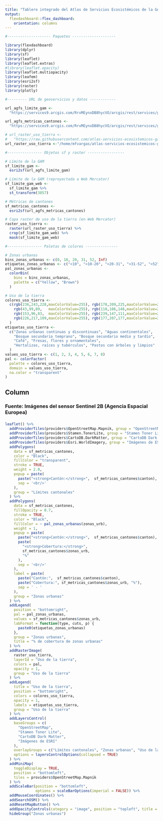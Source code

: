 ```yaml
---
title: "Tablero integrado del Atlas de Servicios Ecosistémicos de la GAM"
output: 
  flexdashboard::flex_dashboard:
    orientation: columns
---
```


```r
#-------------------- Paquetes --------------------

library(flexdashboard)
library(dplyr)
library(sf)
library(leaflet)
library(leaflet.extras)
#library(leaflet.opacity)
library(leaflet.multiopacity)
library(leafem)
library(esri2sf)
library(raster)
library(plotly)

#--------- URL de geoservicios y datos ------------

url_agfs_limite_gam <-
  "https://services9.arcgis.com/RrvMEynxDB8hycVO/arcgis/rest/services/gam_limite_gam/FeatureServer/0"

url_agfs_metricas_cantones <-
  "https://services9.arcgis.com/RrvMEynxDB8hycVO/arcgis/rest/services/gam_cantones_gam_metricas_se/FeatureServer/0"

# url_raster_uso_tierra <-
#   "https://raw.githubusercontent.com/atlas-servicios-ecosistemicos-gam/datos-uso-tierra/master/gam/USO_COBERTURA_GAM_WEB.tif"
url_raster_uso_tierra <-"/home/mfvargas/atlas-servicios-ecosistemicos-gam/datos/USO_COBERTURA_GAM_WEB.tif"

#---------------- Objetos sf y raster -----------------

# Límite de la GAM
sf_limite_gam <- 
  esri2sf(url_agfs_limite_gam)

# Límite de la GAM (reproyectada a Web Mercator)
sf_limite_gam_web <- 
  sf_limite_gam %>%
  st_transform(3857)

# Métricas de cantones
sf_metricas_cantones <- 
  esri2sf(url_agfs_metricas_cantones)

# Capa raster de uso de la tierra (en Web Mercator)
raster_uso_tierra <-
  raster(url_raster_uso_tierra) %>%
  crop(sf_limite_gam_web) %>%
  mask(sf_limite_gam_web)

#---------------- Paletas de colores ---------------

# Zonas urbanas
bins_zonas_urbanas <- c(0, 10, 20, 31, 52, Inf)
etiquetas_zonas_urbanas <- c("<10", ">10-20", ">20-31", ">31-52", ">52")
pal_zonas_urbanas <- 
  colorBin(
    bins = bins_zonas_urbanas,
    palette = c("Yellow", "Brown")
  )

# Uso de la tierra
colores_uso_tierra <- 
  c(rgb(236,243,228,maxColorValue=255), rgb(178,209,225,maxColorValue=255), 
    rgb(43,99,89,   maxColorValue=255), rgb(110,186,148,maxColorValue=255),
    rgb(153,96,83,  maxColorValue=255), rgb(239,147,111,maxColorValue=255),
    rgb(226,217,109,maxColorValue=255), rgb(177,207,177,maxColorValue=255)
  )
etiquetas_uso_tierra <- 
  c("Zonas urbanas continuas y discontinuas", "Aguas continentales", 
    "Bosque secundario temprano", "Bosque secundario medio y tardío",
    "Café", "Fresas, flores y ornamentales", 
    "Hortalizas, raíces y tubérculos", "Pastos con árboles y limpios"
  )
values_uso_tierra <- c(1, 2, 3, 4, 5, 6, 7, 8)
pal <- colorFactor(
  palette = colores_uso_tierra, 
  domain = values_uso_tierra,
  na.color = "transparent"
)

```

Column {data-width=500}
-----------------------------------------------------------------------

### **Fuente: Imágenes del sensor Sentinel 2B (Agencia Espacial Europea)** {data-height=10}

### {data-height=990}
```r

leaflet() %>%
  addProviderTiles(providers$OpenStreetMap.Mapnik, group = "OpenStreetMap") %>%
  addProviderTiles(providers$Stamen.TonerLite, group = "Stamen Toner Lite") %>%
  addProviderTiles(providers$CartoDB.DarkMatter, group = "CartoDB Dark Matter") %>%
  addProviderTiles(providers$Esri.WorldImagery, group = "Imágenes de ESRI") %>%
  addPolygons(
    data = sf_metricas_cantones,
    color = "Black",
    fillColor = "transparent",
    stroke = TRUE,
    weight = 2.0,
    popup = paste(
      paste("<strong>Cantón:</strong>",  sf_metricas_cantones$canton),
      sep = '<br/>'
    ),
    group = "Límites cantonales"
  ) %>%
  addPolygons(
    data = sf_metricas_cantones,
    fillOpacity = 0.7,
    stroke = TRUE,
    color = "Black",
    fillColor = ~ pal_zonas_urbanas(zonas_urb),
    weight = 1,
    popup = paste(
      paste("<strong>Cantón:</strong>",  sf_metricas_cantones$canton),
      paste(
        "<strong>Cobertura:</strong>",
        sf_metricas_cantones$zonas_urb,
        "%"
      ),
      sep = '<br/>'
    ),
    label = paste(
      paste("Cantón:",  sf_metricas_cantones$canton),
      paste("Cobertura:", sf_metricas_cantones$zonas_urb, "%"),
      sep = ' - '
    ),
    group = "Zonas urbanas"
  ) %>%
  addLegend(
    position = "bottomright",
    pal = pal_zonas_urbanas,
    values = sf_metricas_cantones$zonas_urb,
    labFormat = function(type, cuts, p) {
      paste0(etiquetas_zonas_urbanas)
    },
    group = "Zonas urbanas",
    title = "% de cobertura de zonas urbanas"
  ) %>%
  addRasterImage(
    raster_uso_tierra,
    layerId = "Uso de la tierra",
    colors = pal,
    opacity = 1,
    group = "Uso de la tierra"
  ) %>%
  addLegend(
    title = "Uso de la tierra",
    position = "bottomright",
    colors = colores_uso_tierra,
    opacity = 1,
    labels = etiquetas_uso_tierra,
    group = "Uso de la tierra"
  ) %>%
  addLayersControl(
    baseGroups = c(
      "OpenStreetMap",
      "Stamen Toner Lite",
      "CartoDB Dark Matter",
      "Imágenes de ESRI"
    ),
    overlayGroups = c("Límites cantonales", "Zonas urbanas", "Uso de la tierra"),
    options = layersControlOptions(collapsed = TRUE)
  ) %>%
  addMiniMap(
    toggleDisplay = TRUE,
    position = "bottomleft",
    tiles = providers$OpenStreetMap.Mapnik
  ) %>%
  addScaleBar(position = "bottomleft",
              options = scaleBarOptions(imperial = FALSE)) %>%
  addMouseCoordinates() %>%
  addSearchOSM() %>%
  addResetMapButton() %>%
  addOpacityControls(category = "image", position = "topleft", title = "Transparencia") %>%
  hideGroup("Zonas urbanas")
```


